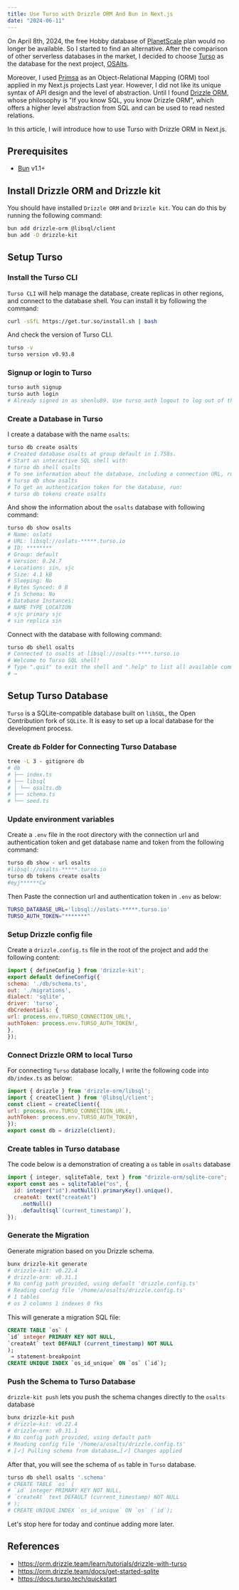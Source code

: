 ```yaml
---
title: Use Turso with Drizzle ORM And Bun in Next.js
date: "2024-06-11"
---
```


On April 8th, 2024, the free Hobby database of [PlanetScale](https://planetscale.com/) plan would no longer be available.
So I started to find an alternative. After the comparison of other serverless databases in the market,
I decided to choose [Turso](https://turso.tech) as the database for the next project, [OSAlts](https://github.com/shenlu89/osalts).

Moreover, I used [Primsa](https://www.prisma.io/) as an Object-Relational Mapping (ORM) tool applied in my Next.js projects Last year.
However, I did not like its unique syntax of API design and the level of abstraction.
Until I found [Drizzle ORM](https://orm.drizzle.team/), whose philosophy is "If you know SQL, you know Drizzle ORM",
which offers a higher level abstraction from SQL and can be used to read nested relations.

In this article, I will introduce how to use Turso with Drizzle ORM in Next.js.

## Prerequisites

- [Bun](https://bun.sh) v1.1+

## Install Drizzle ORM and Drizzle kit

You should have installed `Drizzle ORM` and `Drizzle kit`. You can do this by running the following command:

```sh
bun add drizzle-orm @libsql/client
bun add -D drizzle-kit
```

## Setup Turso

### Install the Turso CLI

`Turso CLI` will help manage the database, create replicas in other regions, and connect to the database shell.
You can install it by following the command:

```sh
curl -sSfL https://get.tur.so/install.sh | bash
```

And check the version of Turso CLI.

```sh
turso -v
turso version v0.93.8
```

### Signup or login to Turso

```sh
turso auth signup
turso auth login
# Already signed in as shenlu89. Use turso auth logout to log out of this account
```

### Create a Database in Turso

I create a database with the name `osalts`:

```sh
turso db create osalts
# Created database osalts at group default in 1.758s.
# Start an interactive SQL shell with:
# turso db shell osalts
# To see information about the database, including a connection URL, run:
# turso db show osalts
# To get an authentication token for the database, run:
# turso db tokens create osalts
```

And show the information about the `osalts` database with following command:

```sh
turso db show osalts
# Name: oslats
# URL: libsql://oslats-*****.turso.io
# ID: ********
# Group: default
# Version: 0.24.7
# Locations: sin, sjc
# Size: 4.1 kB
# Sleeping: No
# Bytes Synced: 0 B
# Is Schema: No
# Database Instances:
# NAME TYPE LOCATION
# sjc primary sjc
# sin replica sin
```

Connect with the database with following command:

```sh
turso db shell osalts
# Connected to osalts at libsql://osalts-****.turso.io
# Welcome to Turso SQL shell!
# Type ".quit" to exit the shell and ".help" to list all available commands.
# →
```

## Setup Turso Database

`Turso` is a SQLite-compatible database built on `libSQL`, the Open Contribution fork of `SQLite`.
It is easy to set up a local database for the development process.

### Create `db` Folder for Connecting Turso Database

```sh
tree -L 3 - gitignore db
# db
# ├── index.ts
# ├── libsql
# │ └── osalts.db
# ├── schema.ts
# └── seed.ts
```

### Update environment variables

Create a `.env` file in the root directory with the connection url and authentication token and
get database name and token from the following command:

```sh
turso db show - url osalts
#libsql://osalts-*****.turso.io
turso db tokens create osalts
#eyj******Cw
```

Then Paste the connection url and authentication token in `.env` as below:

```sh
TURSO_DATABASE_URL='libsql://oslats-*****.turso.io'
TURSO_AUTH_TOKEN="*******"
```

### Setup Drizzle config file

Create a `drizzle.config.ts` file in the root of the project and add the following content:

```js
import { defineConfig } from 'drizzle-kit';
export default defineConfig({
schema: './db/schema.ts',
out: './migrations',
dialect: 'sqlite',
driver: 'turso',
dbCredentials: {
url: process.env.TURSO_CONNECTION_URL!,
authToken: process.env.TURSO_AUTH_TOKEN!,
},
});
```

### Connect Drizzle ORM to local Turso

For connecting `Turso` database locally, I write the following code into `db/index.ts` as below:

```js
import { drizzle } from 'drizzle-orm/libsql';
import { createClient } from '@libsql/client';
const client = createClient({
url: process.env.TURSO_CONNECTION_URL!,
authToken: process.env.TURSO_AUTH_TOKEN!,
});
export const db = drizzle(client);
```

### Create tables in Turso database

The code below is a demonstration of creating a `os` table in `osalts` database

```js
import { integer, sqliteTable, text } from "drizzle-orm/sqlite-core";
export const aes = sqliteTable("os", {
  id: integer("id").notNull().primaryKey().unique(),
  createAt: text("createAt")
    .notNull()
    .default(sql`(current_timestamp)`),
});
```

### Generate the Migration

Generate migration based on you Drizzle schema.

```sh
bunx drizzle-kit generate
# drizzle-kit: v0.22.4
# drizzle-orm: v0.31.1
# No config path provided, using default 'drizzle.config.ts'
# Reading config file '/home/a/osalts/drizzle.config.ts'
# 1 tables
# os 2 columns 1 indexes 0 fks
```

This will generate a migration SQL file:

```sql
CREATE TABLE `os` (
`id` integer PRIMARY KEY NOT NULL,
`createAt` text DEFAULT (current_timestamp) NOT NULL
);
 → statement-breakpoint
CREATE UNIQUE INDEX `os_id_unique` ON `os` (`id`);
```

### Push the Schema to Turso Database

`drizzle-kit push` lets you push the schema changes directly to the `osalts` database

```sh
bunx drizzle-kit push
# drizzle-kit: v0.22.4
# drizzle-orm: v0.31.1
# No config path provided, using default path
# Reading config file '/home/a/osalts/drizzle.config.ts'
# [✓] Pulling schema from database…[✓] Changes applied
```

After that, you will see the schema of `os` table in `Turso` database.

```sh
turso db shell osalts '.schema'
# CREATE TABLE `os` (
# `id` integer PRIMARY KEY NOT NULL,
# `createAt` text DEFAULT (current_timestamp) NOT NULL
# );
# CREATE UNIQUE INDEX `os_id_unique` ON `os` (`id`);
```

Let's stop here for today and continue adding more later.

## References

- https://orm.drizzle.team/learn/tutorials/drizzle-with-turso
- https://orm.drizzle.team/docs/get-started-sqlite
- https://docs.turso.tech/quickstart
